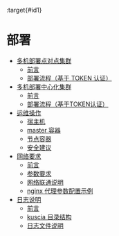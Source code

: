 :target{#id1}

# 部署

<TableOfContents>


  - [多机部署点对点集群](deploy_p2p_cn.mdx)
    - [前言](deploy_p2p_cn.mdx#id2)
    - [部署流程（基于 TOKEN 认证）](deploy_p2p_cn.mdx#token)
  - [多机部署中心化集群](deploy_master_lite_cn.mdx)
    - [前言](deploy_master_lite_cn.mdx#id2)
    - [部署流程（基于TOKEN认证）](deploy_master_lite_cn.mdx#token)
  - [运维操作](operation_cn.mdx)
    - [宿主机](operation_cn.mdx#id2)
    - [master 容器](operation_cn.mdx#master)
    - [节点容器](operation_cn.mdx#id14)
    - [安全建议](operation_cn.mdx#id20)
  - [网络要求](networkrequirements.mdx)
    - [前言](networkrequirements.mdx#id2)
    - [参数要求](networkrequirements.mdx#id3)
    - [网络联通说明](networkrequirements.mdx#id4)
    - [nginx 代理参数配置示例](networkrequirements.mdx#nginx)
  - [日志说明](logdescription.mdx)
    - [前言](logdescription.mdx#id2)
    - [kuscia 目录结构](logdescription.mdx#kuscia)
    - [日志文件说明](logdescription.mdx#id3)
</TableOfContents>
